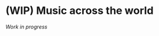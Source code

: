 # (WIP) Music across the world

*Work in progress*

<!-- Brown, S., & Jordania, J. (2013). Universals in the world’s musics. Psychology of Music, 41(2), 229-248. -->

<!-- include some evolution stuff -->